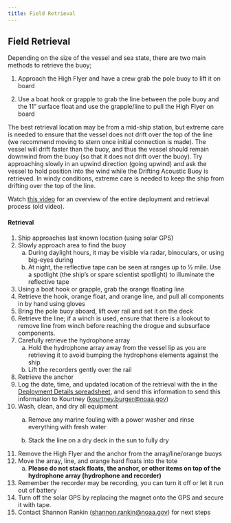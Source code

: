 ```yaml
---
title: Field Retrieval
---
```


## Field Retrieval

Depending on the size of the vessel and sea state, there are two main methods to retrieve the buoy;

1.  Approach the High Flyer and have a crew grab the pole buoy to lift it on board

2.  Use a boat hook or grapple to grab the line between the pole buoy and the 11" surface float and use the grapple/line to pull the High Flyer on board\

The best retrieval location may be from a mid-ship station, but extreme care is needed to ensure that the vessel does not drift over the top of the line (we recommend moving to stern once initial connection is made). The vessel will drift faster than the buoy, and thus the vessel should remain downwind from the buoy (so that it does not drift over the buoy). Try approaching slowly in an upwind direction (going upwind) and ask the vessel to hold position into the wind while the Drifting Acoustic Buoy is retrieved. In windy conditions, extreme care is needed to keep the ship from drifting over the top of the line.

Watch [this video](https://drive.google.com/file/d/1z68rHba4__vY79wDFAkjrgq4IF-WZIF3/view?usp=sharing) for an overview of the entire deployment and retrieval process (old video).

#### **Retrieval**

1.  Ship approaches last known location (using solar GPS)
2.  Slowly approach area to find the buoy
    a.  During daylight hours, it may be visible via radar, binoculars, or using big-eyes during
    b.  At night, the reflective tape can be seen at ranges up to ½ mile. Use a spotlight (the ship's or spare scientist spotlight) to illuminate the reflective tape
3.  Using a boat hook or grapple, grab the orange floating line 
4.  Retrieve the hook, orange float, and orange line, and pull all components in by hand using gloves
5.  Bring the pole buoy aboard, lift over rail and set it on the deck
6.  Retrieve the line; if a winch is used, ensure that there is a lookout to remove line from winch before reaching the drogue and subsurface components.
7.  Carefully retrieve the hydrophone array
    a.  Hold the hydrophone array away from the vessel lip as you are retrieving it to avoid bumping the hydrophone elements against the ship
    b.  Lift the recorders gently over the rail
8.  Retrieve the anchor
9.  Log the date, time, and updated location of the retrieval with the in the [Deployment Details spreadsheet](https://docs.google.com/spreadsheets/d/10bxlwfVOe1LFfj69B_YddxcA0V14m7codYwgD2YncFk/edit?usp=sharing), and send this information to send this information to Kourtney ([kourtney.burger\@noaa.gov](mailto:kourtney.burger@noaa.gov))
10. Wash, clean, and dry all equipment
    a.  Remove any marine fouling with a power washer and rinse everything with fresh water

    b.  Stack the line on a dry deck in the sun to fully dry 
11. Remove the High Flyer and the anchor from the array/line/orange buoys
12. Move the array, line, and orange hard floats into the tote
    a.  **Please do not stack floats, the anchor, or other items on top of the hydrophone array (hydrophone and recorder)**
13. Remember the recorder may be recording, you can turn it off or let it run out of battery
14. Turn off the solar GPS by replacing the magnet onto the GPS and secure it with tape. 
15. Contact Shannon Rankin ([shannon.rankin\@noaa.gov](mailto:shannon.rankin@noaa.gov)) for next steps
